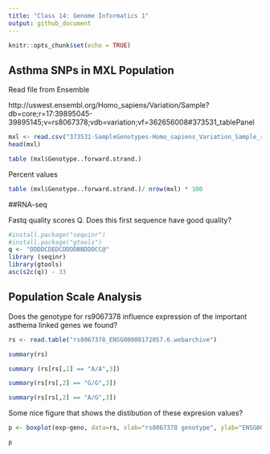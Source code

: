```yaml
---
title: "Class 14: Genome Informatics 1"
output: github_document
---
```


```r
knitr::opts_chunk$set(echo = TRUE)
```

## Asthma SNPs in MXL Population 
Read file from Ensemble

http://uswest.ensembl.org/Homo_sapiens/Variation/Sample?db=core;r=17:39895045-39895145;v=rs8067378;vdb=variation;vf=362656008#373531_tablePanel

```r
mxl <- read.csv("373531-SampleGenotypes-Homo_sapiens_Variation_Sample_rs8067378.csv")
head(mxl)
```

```r
table (mxl$Genotype..forward.strand.)
```
Percent values 

```r
table (mxl$Genotype..forward.strand.)/ nrow(mxl) * 100
```

##RNA-seq 

Fastq quality scores 
Q. Does this first sequence have good quality?

```r
#install.package("sequinr")
#install.package("gtools")
q <- "DDDDCDEDCDDDDBBDDDCC@"
library (seqinr)
library(gtools)
asc(s2c(q)) - 33

```



## Population Scale Analysis

Does the genotype for rs9067378 influence expression of the important asthema linked genes we found?
```r
rs <- read.table("rs8067378_ENSG00000172057.6.webarchive")

```

```r
summary(rs)
```

```r
summary (rs[rs[,2] == "A/A",3])
```

```r
summary(rs[rs[,2] == "G/G",3])

```
```r
summary(rs[rs[,2] == "A/G",3])
```



Some nice figure that shows the distibution of these expresion values? 

```r
p <- boxplot(exp~geno, data=rs, xlab="rs8067378 genotype", ylab="ENSG00000172057.4 (RPKM)", notch=T)
```

```r
p
```















